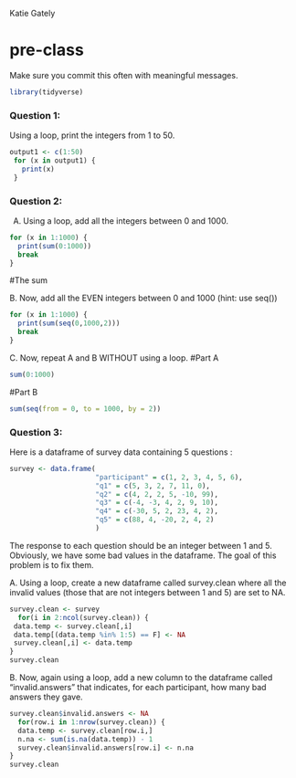 Katie Gately

# pre-class


Make sure you commit this often with meaningful messages. 

```r
library(tidyverse)
```

### Question 1:

Using a loop, print the integers from 1 to 50. 

```r
output1 <- c(1:50)
 for (x in output1) {
   print(x)
 }
```


### Question 2:

A.  Using a loop, add all the integers between 0 and 1000.

```r
for (x in 1:1000) {
  print(sum(0:1000))
  break
}
```
#The sum 

B. Now, add all the EVEN integers between 0 and 1000 (hint: use seq())

```r
for (x in 1:1000) {
  print(sum(seq(0,1000,2)))
  break
}
```

C. Now, repeat A and B WITHOUT using a loop.
#Part A
```r
sum(0:1000)
```
#Part B
```r
sum(seq(from = 0, to = 1000, by = 2))
```
### Question 3:

Here is a dataframe of survey data containing 5 questions :

```r
survey <- data.frame(
                     "participant" = c(1, 2, 3, 4, 5, 6),
                     "q1" = c(5, 3, 2, 7, 11, 0),
                     "q2" = c(4, 2, 2, 5, -10, 99),
                     "q3" = c(-4, -3, 4, 2, 9, 10),
                     "q4" = c(-30, 5, 2, 23, 4, 2),
                     "q5" = c(88, 4, -20, 2, 4, 2)
                     )
```
The response to each question should be an integer between 1 and 5. Obviously, we have some bad values in the dataframe. The goal of this problem is to fix them.

A. Using a loop, create a new dataframe called survey.clean where all the invalid values (those that are not integers between 1 and 5) are set to NA.

```r
survey.clean <- survey
  for(i in 2:ncol(survey.clean)) {
 data.temp <- survey.clean[,i]
 data.temp[(data.temp %in% 1:5) == F] <- NA
 survey.clean[,i] <- data.temp
}
survey.clean
```

B. Now, again using a loop, add a new column to the dataframe called “invalid.answers” that indicates, for each participant, how many bad answers they gave.
```r
survey.clean$invalid.answers <- NA
  for(row.i in 1:nrow(survey.clean)) {
  data.temp <- survey.clean[row.i,]
  n.na <- sum(is.na(data.temp)) - 1 
  survey.clean$invalid.answers[row.i] <- n.na
}
survey.clean
```